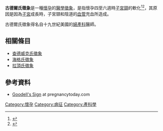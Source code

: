 {{medical}}
'''古德爾氏徵象'''是一種[[懷孕|懷孕]]的[[醫學徵象|醫學徵象]]，是指懷孕四至六週時[[子宮頸|子宮頸]]的軟化<ref>{{Cite web |url=http://www.pbf.org.tw/doc/57-0414/11.pdf |title=早產兒基金會 子宮頸相關問題 |access-date=2015-06-29 |archive-url=https://web.archive.org/web/20120617042844/http://www.pbf.org.tw/doc/57-0414/11.pdf |archive-date=2012-06-17 |dead-url=yes }}</ref><ref name="Zerwekh2008">{{cite book|author=JoAnn Graham Zerwekh|title=身體評估記憶手冊|url=http://books.google.com/books?id=Ecrlc8E60y8C&pg=PA138|year=2008|publisher=Elsevier Health Sciences TW|isbn=978-986-6538-31-5|pages=138–}}</ref>，其原因是因為[[子宮|子宮]]成長時，子宮頸和陰道的[[血管|血管]]充血所造成。

古德爾氏徵象得名自十九世紀美國的[[婦產科|婦產科]]醫師{{le|威廉·古德爾|William Goodell (gynecologist)}}。

== 相關條目 ==
* [[查德威克氏徵象|查德威克氏徵象]]
* [[海格氏徵象|海格氏徵象]]
* [[拉頂氏徵象|拉頂氏徵象]]

== 參考資料 ==
{{reflist}}

* [https://web.archive.org/web/20090707221041/http://www.pregnancytoday.com/glossary/254-Goodell%27s+Sign/ Goodell's Sign] at pregnancytoday.com

{{醫學小作品}}

[[Category:懷孕|Category:懷孕]]
[[Category:病征|Category:病征]]
[[Category:產科學|Category:產科學]]
